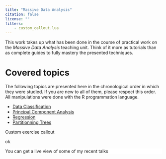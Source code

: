 ```yaml
---
title: "Massive Data Analysis"
citation: false
license: ""
filters: 
    - custom_callout.lua
---
```


This work takes up what has been done in the course of practical work on the *Massive Data Analysis* teaching unit. Think of it more as tutorials than as complete guides to fully mastery the presented techniques. 

# Covered topics

The following topics are presented here in the chronological order in which they were studied. If you are new to all of them, please respect this order. All manipulations were done with the R programmation language.

- [Data Classification](pages/tp1.qmd)
- [Principal Component Analysis](pages/tp2.qmd)
- [Regression](pages/tp3.qmd)
- [Partitionning Trees](pages/tp4.qmd)


<!-- <details>
  <summary>ok</summary>
::: {.callout-raw collapse="true"}

```r
#| code-fold: false
citation()
```

:::

</details> -->

:::{.callout-exercise icon="true"}

Custom exercise callout
:::

::: {.callout-note}
ok
:::


::: {.callout-note icon=false title="[hello]{style='color:black;'} $\hspace{1pt}$ [Recent Talks]{.dim-text}" collapse="false" style="text-align: left!important; width:100%; border-color: var(--dim-color)!important; background-color: white;"}

You can get a live view of some of my recent talks

:::
